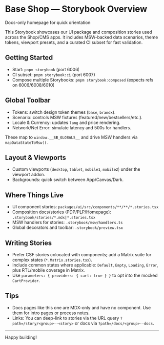 
<Meta title="Overview" />


# Base Shop — Storybook Overview

Docs-only homepage for quick orientation

This Storybook showcases our UI package and composition stories used across the Shop/CMS apps. It includes MSW-backed data scenarios, theme tokens, viewport presets, and a curated CI subset for fast validation.

## Getting Started

- Start: `pnpm storybook` (port 6006)
- CI subset: `pnpm storybook:ci` (port 6007)
- Compose multiple Storybooks: `pnpm storybook:composed` (expects refs on 6006/6008/6010)

## Global Toolbar

- Tokens: switch design token themes (`base`, `brandx`).
- Scenario: controls MSW fixtures (featured/new/bestsellers/etc.).
- Locale & Currency: updates `lang` and price rendering.
- Network/Net Error: simulate latency and 500s for handlers.

These map to `window.__SB_GLOBALS__` and drive MSW handlers via `mapDataStateToMsw()`.

## Layout & Viewports

- Custom viewports (`desktop`, `tablet`, `mobile1`, `mobile2`) under the viewport addon.
- Backgrounds: quick switch between App/Canvas/Dark.

## Where Things Live

- UI component stories: `packages/ui/src/components/**/**/*.stories.tsx`
- Composition docs/stories (PDP/PLP/Homepage): `.storybook/stories/*.mdx|*.stories.tsx`
- MSW handlers for stories: `.storybook/msw/handlers.ts`
- Global decorators and toolbar: `.storybook/preview.tsx`

## Writing Stories

- Prefer CSF stories colocated with components; add a Matrix suite for complex states (`*.Matrix.stories.tsx`).
- Include common states where applicable: `Default`, `Empty`, `Loading`, `Error`, plus RTL/mobile coverage in Matrix.
- Use `parameters: { providers: { cart: true } }` to opt into the mocked `CartProvider`.

## Tips

- Docs pages like this one are MDX-only and have no component. Use them for intro pages or process notes.
- Links: You can deep-link to stories via the URL query `?path=/story/<group>--<story>` or docs via `?path=/docs/<group>--docs`.

---

Happy building!
